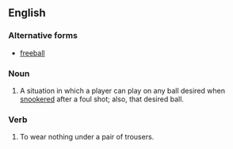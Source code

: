 ==English==

===Alternative forms===
* [[freeball]]

===Noun===
{{en-noun}}

# {{context|snooker}} A situation in which a player can play on any ball desired when [[snookered]] after a foul shot; also, that desired ball.

===Verb===
{{head|en|verb}}
# To wear nothing under a pair of trousers.